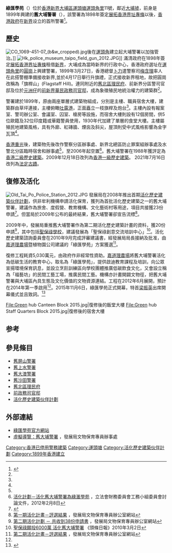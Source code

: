 {{coord|22.446422|114.1697352|display=title}}

{{Infobox hk building
| building_name = 綠匯學苑
| logo =
| image = Green hub main building 2015.jpg
| caption = 綠匯學苑外觀，攝於2015年
| former_names = 舊大埔警署
| native_building_name = 綠匯學苑{{zh icon}}<br />Green Hub{{en icon}}
| alternate_names = 
| building_type = 警署
| architectural_style = [[實用主義|實用主義]]、殖民地建築風格、中式風格
| structural_system = 磚牆、鋼筋混凝土
| classification = 政府/公共建築
| location = {{HKG}}[[大埔區|大埔區]][[運頭塘|運頭塘]][[運頭角里|運頭角里]]11號
| coordinates = {{coord|22.446422|N|114.1697352|E|type:landmark_region:HK}}
| client = [[英屬香港|香港政府]]
| owner = [[香港特別行政區政府|香港特別行政區政府]]
| operator = [[嘉道理農場|嘉道理農場]]
| url = {{url|www.greenhub.hk}}
| started = 
| built = 1899年
| inaugurated = 
| opened = 1899年<br/>2015年
| renovated = 2012年至2015年
| closed = 2006年
| demolited =
| site_area = 6,500平方米
| floor_count = 1層
| ren_contractor = 
| ren_cost = 5,030萬[[港元|港元]]
| total_area = 
*1,300平方米
**主樓：1,000平方米
**食堂大樓：200平方米
**職員宿舍大樓：100平方米
| awards = 2016年度「[[聯合國教科文組織|聯合國教科文組織]]亞太區文化遺產保護獎」榮譽獎<ref>「綠匯學苑獲聯合國教科文組織亞太區文化遺產保護獎嘉許」《活化@Heritage》第50期，2016年10月</ref>
| references = [http://www.heritage.gov.hk/tc/doc/%E8%88%8A%E5%A4%A7%E5%9F%94%E8%AD%A6%E7%BD%B2%E8%B3%87%E6%96%99%E5%86%8A.pdf 活化歷史建築伙伴計劃舊大埔警署資料冊]
}}

'''綠匯學苑'''（{{lang-en|Green Hub}}）位於[[香港|香港]][[新界|新界]][[大埔區|大埔區]][[運頭塘|運頭塘]][[運頭角里|運頭角里]]11號，鄰近[[大埔墟|大埔墟]]，前身是1899年興建的'''舊大埔警署'''（{{lang|en|Old Tai Po Police Station}}），該警署為1898年簽定[[展拓香港界址專條|展拓香港界址專條]]以後，[[香港殖民地時期#香港政府|香港政府]]在[[新界|新界]]设立的首所警署<ref name="data">{{cite web |url=http://www.heritage.gov.hk/tc/doc/%E8%88%8A%E5%A4%A7%E5%9F%94%E8%AD%A6%E7%BD%B2%E8%B3%87%E6%96%99%E5%86%8A.pdf |title=活化歷史建築伙伴計劃舊大埔警署資料冊 |date=2015-09-24 |page=3 |format=PDF |access-date=2022-02-24 |language=zh-hk |archive-url= https://web.archive.org/web/20160407072853/http://heritage.gov.hk/tc/doc/%E8%88%8A%E5%A4%A7%E5%9F%94%E8%AD%A6%E7%BD%B2%E8%B3%87%E6%96%99%E5%86%8A.pdf |archive-date=2016-04-07 |dead-url=yes }}</ref>。

==歷史==
[[File:CO_1069-451-07_(b&w_cropped).jpg|thumb]]後在[[圓崗|運頭角]]建立起大埔警署以加強管治。]]
[[File:Hk_police_museum_taipo_field_gun_2012.JPG|thumb]]]]
滿清政府在1898年簽定[[展拓香港界址專條|展拓香港界址專條]]租借[[新界|新界]]，大埔成為當時新界的行政中心，香港政府選址在[[運頭角里|運頭角里]]的[[圓崗|圓崗]]上興建警署，1899年3月27日，香港總督[[卜力|卜力]]遣警察司[[梅含理|梅含理]]率人在此搭警棚準備接收新界,並於4月17日舉行升旗禮，正式接收新界租地，故把圓崗改稱為「旗桿山」(Flagstaff Hill)。連同附近的[[舊北區理民府|舊北區理民府]]、前新界分區警司官邸及位於[[元洲仔|元洲仔]]的[[前政務司官邸|前新界華民政務司官邸]]，成為象徵殖民地統治權力的建築群<ref name="data"/>{{rp|3-4}}。

警署建於1899年，原由兩座單層式建築物組成，分別是主樓、職員宿舍大樓，建築群由草坪連接，主樓俯瞰[[吐露港|吐露港]]，正面矗立一枝旗桿及炮台<ref name="data"/>{{rp|6-7}}。主樓內設有報案室、警司辦公室、會議室、囚室、槍房等設施，而宿舍大樓則設有12個房間，供5位歐籍及32位印度籍或華籍警員使用，1930年代加建了單層的食堂大樓。主樓屬殖民地建築風格，具有外廊、紅磚牆、煙囪及斜尖，屋頂則受中式風格影響為金字瓦頂<ref name="data"/>{{rp|4}}。

[[香港重光|香港重光]]後，建築物先後改作警察分區辦事處、新界北總區防止罪案組辦事處及水警北分區臨時宿舍和辦事處<ref name="data"/>{{rp|4}}，至2006年起空置<ref name="legco">[http://www.legco.gov.hk/yr11-12/chinese/fc/pwsc/papers/p11-48c.pdf 活化計劃－活化舊大埔警署為綠滙學苑] {{Wayback|url=http://www.legco.gov.hk/yr11-12/chinese/fc/pwsc/papers/p11-48c.pdf |date=20120531024537 }}，立法會財務委員會工務小組委員會討論文件，2012年2月8日</ref>。舊大埔警署在1988年獲評定為[[香港二級歷史建築|香港二級歷史建築]]。2009年12月18日改列為[[香港一級歷史建築|香港一級歷史建築]]。
2021年7月16日改列為[[法定古蹟|法定古蹟]]。

==復修及活化==
{{See also|活化歷史建築伙伴計劃}}
[[File:Old_Tai_Po_Police_Station_2012.JPG|left]]
發展局在2008年推出首期[[活化歷史建築伙伴計劃|活化歷史建築伙伴計劃]]，供非牟利機構申請活化保育，獲列為首批活化歷史建築之一的舊大埔警署，建議作為旅舍、度假營、教育機構、文化藝術村等用途，項目共接獲23份申請<ref>{{Cite web |url=http://www.heritage.gov.hk/tc/rhbtp/submission.htm |title=存档副本 |accessdate=2012-05-28 |archive-date=2012-02-23 |archive-url=https://web.archive.org/web/20120223045912/http://www.heritage.gov.hk/tc/rhbtp/submission.htm |dead-url=no }}</ref>。但當局於2009年公布的最終結果，舊大埔警署卻宣告流標<ref>[http://www.heritage.gov.hk/tc/rhbtp/ProgressResult.htm 第一期活化計畫－評選結果] {{Wayback|url=http://www.heritage.gov.hk/tc/rhbtp/ProgressResult.htm |date=20120223083031 }}，發展局文物保育專員辦公室網站</ref>。

2009年中，發展局重推舊大埔警署作為第二期活化歷史建築計畫的資料，獲20份申請<ref>[http://www.heritage.gov.hk/tc/rhbtp/app38.htm 第二期活化計劃 － 共收到38份申請書] {{webarchive|url=https://web.archive.org/web/20140303054159/http://www.heritage.gov.hk/tc/rhbtp/app38.htm |date=2014-03-03 }}，發展局文物保育專員辦公室網站</ref>，其中包括[[聖保祿學校|聖保祿學校]]，建議發展為「聖保祿創意交流培訓中心」<ref>[http://news.hkheadline.com/dailynews/content_hk/2010/03/02/103766.asp 聖保祿願投6000萬 活化舊大埔警署] {{Wayback|url=http://news.hkheadline.com/dailynews/content_hk/2010/03/02/103766.asp |date=20100311072928 }}《頭條日報》2010年3月2日</ref>。活化歷史建築諮詢委員會在2010年9月完成評審建議書，經發展局局長接納及批准，由[[嘉道理農場|嘉道理農場]]暨植物園公司建議的「綠匯學苑」方案獲選<ref>[http://www.heritage.gov.hk/tc/rhbtp/ProgressResult2.htm 第二期活化計畫－評選結果] {{Wayback|url=http://www.heritage.gov.hk/tc/rhbtp/ProgressResult2.htm |date=20130118042440 }}，發展局文物保育專員辦公室網站</ref>。

復修工程耗資5,030萬元，由政府作非經常性資助。[[嘉道理農場|嘉道理農場]]將舊大埔警署活化為低碳生活的教育中心，取名為「綠匯學苑」，提供啟迪教育課程及培訓，向公眾宣揚環境保育訊息，並設立烹飪訓練區向學校團體推廣低碳飲食文化，又會設立稱為「福藝坊」的民間工藝工場，推廣民間工藝。機構亦計畫開闢文物徑，把舊大埔警署與大埔區內具生態及文化價值的文物資源連結。工程在2012年6月展開，預計在2014年第一季啟用<ref name="legco"/>。2015年11月6日，綠匯學苑正式開幕，特首[[梁振英|梁振英]]出席開幕儀式並且致詞。<ref>{{cite news|url=http://hk.on.cc/hk/bkn/cnt/news/20151106/bkn-20151106154718259-1106_00822_001.html|title=舊大埔警署活化成綠苑　主題住宿禁食葷|date=2015年11月6日|newspaper=''[[東方日報_(香港)|東方日報 (香港)]]''|accessdate=2016年5月10日|archive-date=2016年1月9日|archive-url=https://web.archive.org/web/20160109194506/http://hk.on.cc/hk/bkn/cnt/news/20151106/bkn-20151106154718259-1106_00822_001.html|dead-url=no}}</ref>

<gallery>
File:Green hub Canteen Block 2015.jpg|復修後的飯堂大樓
File:Green hub Staff Quarters Block 2015.jpg|復修後的宿舍大樓
</gallery>

==参考==
{{reflist|2}}

==參見條目==
* [[舊屏山警署|舊屏山警署]]
* [[舊上水警署|舊上水警署]]
* [[舊大澳警署|舊大澳警署]]
* [[舊沙田警署|舊沙田警署]]
* [[舊北區理民府|舊北區理民府]]
* [[前政務司官邸|前政務司官邸]]
* [[活化歷史建築伙伴計劃|活化歷史建築伙伴計劃]]

==外部連結==
{{Commonscat|Green Hub}}

* [http://www.greenhub.hk 綠匯學苑官方網站]
* [http://www.heritage.gov.hk/tc/rhbtp/febs.htm?bsIDE6 虛擬導覽：舊大埔警署] {{Wayback|url=http://www.heritage.gov.hk/tc/rhbtp/febs.htm?bsIDE6 |date=20121101123350 }}，發展局文物保育專員辦事處

{{香港法定古蹟}}

[[Category:香港已停用警務建築|Category:香港已停用警務建築]]
[[Category:運頭塘|Category:運頭塘]]
[[Category:活化歷史建築伙伴計劃|Category:活化歷史建築伙伴計劃]]
[[Category:1899年香港建立|Category:1899年香港建立]]